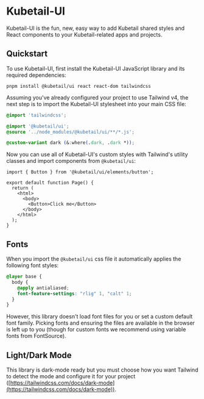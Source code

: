 
<Meta title="Introduction" />

# Kubetail-UI

Kubetail-UI is the fun, new, easy way to add Kubetail shared styles and React components to your Kubetail-related apps and projects.

## Quickstart

To use Kubetail-UI, first install the Kubetail-UI JavaScript library and its required dependencies:

```console
pnpm install @kubetail/ui react react-dom tailwindcss
```

Assuming you've already configured your project to use Tailwind v4, the next step is to import the Kubetail-UI stylesheet into your main CSS file:

```css
@import 'tailwindcss';

@import '@kubetail/ui';
@source '../node_modules/@kubetail/ui/**/*.js';

@custom-variant dark (&:where(.dark, .dark *));
```

Now you can use all of Kubetail-UI's custom styles with Tailwind's utility classes and import components from `@kubetail/ui`:

```tsx
import { Button } from '@kubetail/ui/elements/button';

export default function Page() {
  return (
    <html>
      <body>
        <Button>Click me</Button>
      </body>
    </html>
  );
}
```

## Fonts

When you import the `@kubetail/ui` css file it automatically applies the following font styles:

```css
@layer base {
  body {
    @apply antialiased;
    font-feature-settings: "rlig" 1, "calt" 1;
  }
}
```

However, this library doesn't load font files for you or set a custom default font family. Picking fonts and ensuring the files are available in the browser is left up to you (though for custom fonts we recommend using variable fonts from FontSource).

## Light/Dark Mode

This library is dark-mode ready but you must choose how you want Tailwind to detect the mode and configure it for your project ([https://tailwindcss.com/docs/dark-mode](https://tailwindcss.com/docs/dark-mode)).
